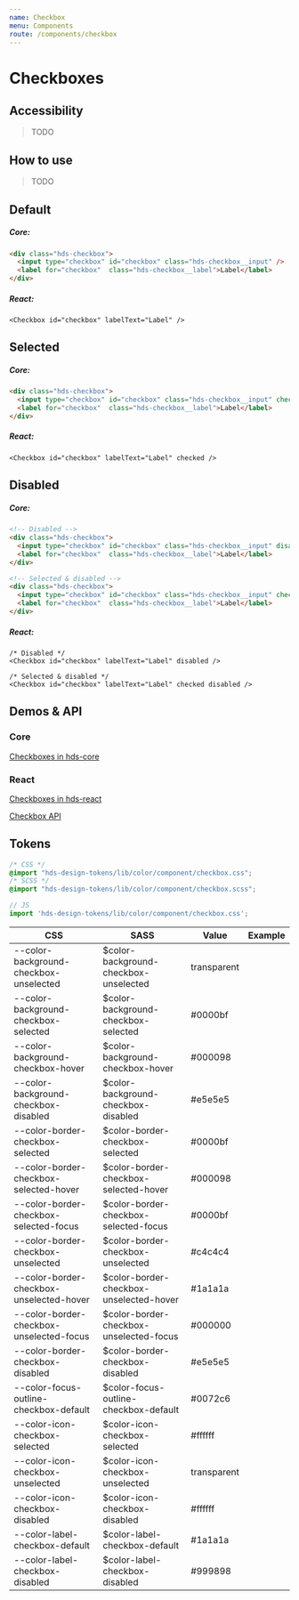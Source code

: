 ```yaml
---
name: Checkbox
menu: Components
route: /components/checkbox
---
```




# Checkboxes

## Accessibility

> TODO

## How to use

> TODO

## Default

<Playground>
  <Checkbox id="checkbox1" labelText="Label" />
</Playground>

##### Core:
```html
<div class="hds-checkbox">
  <input type="checkbox" id="checkbox" class="hds-checkbox__input" />
  <label for="checkbox"  class="hds-checkbox__label">Label</label>
</div>
```

##### React:
```tsx
<Checkbox id="checkbox" labelText="Label" />
```

## Selected

<Playground>
  <Checkbox id="checkbox2" labelText="Label" checked />
</Playground>

##### Core:
```html
<div class="hds-checkbox">
  <input type="checkbox" id="checkbox" class="hds-checkbox__input" checked />
  <label for="checkbox"  class="hds-checkbox__label">Label</label>
</div>
```

##### React:
```tsx
<Checkbox id="checkbox" labelText="Label" checked />
```

## Disabled

<Playground>
  <Checkbox id="checkbox3" labelText="Label" disabled />
  <Checkbox id="checkbox4" labelText="Label" checked disabled />
</Playground>

##### Core:
```html
<!-- Disabled -->
<div class="hds-checkbox">
  <input type="checkbox" id="checkbox" class="hds-checkbox__input" disabled />
  <label for="checkbox"  class="hds-checkbox__label">Label</label>
</div>

<!-- Selected & disabled -->
<div class="hds-checkbox">
  <input type="checkbox" id="checkbox" class="hds-checkbox__input" checked disabled />
  <label for="checkbox"  class="hds-checkbox__label">Label</label>
</div>
```

##### React:
```tsx
/* Disabled */
<Checkbox id="checkbox" labelText="Label" disabled />

/* Selected & disabled */
<Checkbox id="checkbox" labelText="Label" checked disabled />
```

## Demos & API

### Core

[Checkboxes in hds-core](/storybook/core/?path=/story/checkbox--default)

### React

[Checkboxes in hds-react](/storybook/react/?path=/story/components-checkbox--default)

[Checkbox API](/storybook/react/?path=/docs/components-checkbox--default)

## Tokens

```css
/* CSS */
@import "hds-design-tokens/lib/color/component/checkbox.css";
/* SCSS */
@import "hds-design-tokens/lib/color/component/checkbox.scss";
```
```js
// JS
import 'hds-design-tokens/lib/color/component/checkbox.css';
```

CSS                                       | SASS                                    | Value       | Example
----------------------------------------- | --------------------------------------- | ----------- | ------------------------------------------------------------------ |
 --color-background-checkbox-unselected   | $color-background-checkbox-unselected   | transparent | <ColorBox color="var(--color-background-checkbox-unselected)" />   |
 --color-background-checkbox-selected     | $color-background-checkbox-selected     | #0000bf     | <ColorBox color="var(--color-background-checkbox-selected)" />     |
 --color-background-checkbox-hover        | $color-background-checkbox-hover        | #000098     | <ColorBox color="var(--color-background-checkbox-hover)" />        |
 --color-background-checkbox-disabled     | $color-background-checkbox-disabled     | #e5e5e5     | <ColorBox color="var(--color-background-checkbox-disabled)" />     |
 --color-border-checkbox-selected         | $color-border-checkbox-selected         | #0000bf     | <ColorBox color="var(--color-border-checkbox-selected)" />         |
 --color-border-checkbox-selected-hover   | $color-border-checkbox-selected-hover   | #000098     | <ColorBox color="var(--color-border-checkbox-selected-hover)" />   |
 --color-border-checkbox-selected-focus   | $color-border-checkbox-selected-focus   | #0000bf     | <ColorBox color="var(--color-border-checkbox-selected-focus)" />   |
 --color-border-checkbox-unselected       | $color-border-checkbox-unselected       | #c4c4c4     | <ColorBox color="var(--color-border-checkbox-unselected)" />       |
 --color-border-checkbox-unselected-hover | $color-border-checkbox-unselected-hover | #1a1a1a     | <ColorBox color="var(--color-border-checkbox-unselected-hover)" /> |
 --color-border-checkbox-unselected-focus | $color-border-checkbox-unselected-focus | #000000     | <ColorBox color="var(--color-border-checkbox-unselected-focus)" /> |
 --color-border-checkbox-disabled         | $color-border-checkbox-disabled         | #e5e5e5     | <ColorBox color="var(--color-border-checkbox-disabled)" />         |
 --color-focus-outline-checkbox-default   | $color-focus-outline-checkbox-default   | #0072c6     | <ColorBox color="var(--color-focus-outline-checkbox-default)" />   |
 --color-icon-checkbox-selected           | $color-icon-checkbox-selected           | #ffffff     | <ColorBox color="var(--color-icon-checkbox-selected)" />           |
 --color-icon-checkbox-unselected         | $color-icon-checkbox-unselected         | transparent | <ColorBox color="var(--color-icon-checkbox-unselected)" />         |
 --color-icon-checkbox-disabled           | $color-icon-checkbox-disabled           | #ffffff     | <ColorBox color="var(--color-icon-checkbox-disabled)" />           |
 --color-label-checkbox-default           | $color-label-checkbox-default           | #1a1a1a     | <Text color="var(--color-label-checkbox-default)" />               |
 --color-label-checkbox-disabled          | $color-label-checkbox-disabled          | #999898     | <Text color="var(--color-label-checkbox-disabled)" />              |





